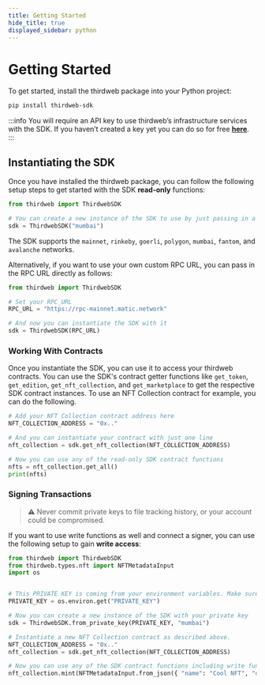 ```yaml
---
title: Getting Started
hide_title: true
displayed_sidebar: python
---
```


# Getting Started

To get started, install the thirdweb package into your Python project:

```bash
pip install thirdweb-sdk
```

:::info
You will require an API key to use thirdweb’s infrastructure services with the SDK. If you haven’t created a key yet you can do so for free [**here**](https://thirdweb.com/create-api-key).
:::

## Instantiating the SDK

Once you have installed the thirdweb package, you can follow the following setup steps to get started with the SDK **read-only** functions:

```python
from thirdweb import ThirdwebSDK

# You can create a new instance of the SDK to use by just passing in a network name
sdk = ThirdwebSDK("mumbai")
```

The SDK supports the `mainnet`, `rinkeby`, `goerli`, `polygon`, `mumbai`, `fantom`, and `avalanche` networks.

Alternatively, if you want to use your own custom RPC URL, you can pass in the RPC URL directly as follows:

```python
from thirdweb import ThirdwebSDK

# Set your RPC_URL
RPC_URL = "https://rpc-mainnet.matic.network"

# And now you can instantiate the SDK with it
sdk = ThirdwebSDK(RPC_URL)
```

### Working With Contracts

Once you instantiate the SDK, you can use it to access your thirdweb contracts. You can use the SDK's contract getter functions like `get_token`, `get_edition`, `get_nft_collection`, and `get_marketplace` to get the respective SDK contract instances. To use an NFT Collection contract for example, you can do the following.

```python
# Add your NFT Collection contract address here
NFT_COLLECTION_ADDRESS = "0x.."

# And you can instantiate your contract with just one line
nft_collection = sdk.get_nft_collection(NFT_COLLECTION_ADDRESS)

# Now you can use any of the read-only SDK contract functions
nfts = nft_collection.get_all()
print(nfts)
```

### Signing Transactions

> :warning: Never commit private keys to file tracking history, or your account could be compromised.

If you want to use write functions as well and connect a signer, you can use the following setup to gain **write access**:

```python
from thirdweb import ThirdwebSDK
from thirdweb.types.nft import NFTMetadataInput
import os


# This PRIVATE KEY is coming from your environment variables. Make sure to never put it in a tracked file or share it with anyone.
PRIVATE_KEY = os.environ.get("PRIVATE_KEY")

# Now you can create a new instance of the SDK with your private key
sdk = ThirdwebSDK.from_private_key(PRIVATE_KEY, "mumbai")

# Instantiate a new NFT Collection contract as described above.
NFT_COLLECTION_ADDRESS = "0x.."
nft_collection = sdk.get_nft_collection(NFT_COLLECTION_ADDRESS)

# Now you can use any of the SDK contract functions including write functions
nft_collection.mint(NFTMetadataInput.from_json({ "name": "Cool NFT", "description": "Minted with the Python SDK!" }))
```
